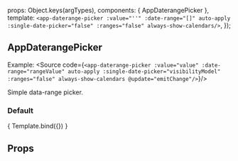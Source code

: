 
<Meta title="ui-kit/AppDaterangePicker" component={AppDaterangePicker}/>

  props: Object.keys(argTypes),
  components: { AppDaterangePicker },
  template: `<app-daterange-picker :value="''"
    :date-range="[]"
    auto-apply
    :single-date-picker="false"
    :ranges="false"
    always-show-calendars/>`,
});


## AppDaterangePicker

Example:
<Source code={`<app-daterange-picker
    :value="value"
    :date-range="rangeValue"
    auto-apply
    :single-date-picker="visibilityModel"
    :ranges="false"
    always-show-calendars
    @update="emitChange"/>`}/>

Simple data-range picker.

### Default
<Canvas>
  <Story name="Default view" height="400px">
    { Template.bind({}) }
  </Story>
</Canvas>


## Props
<ArgsTable story="Default view" />
